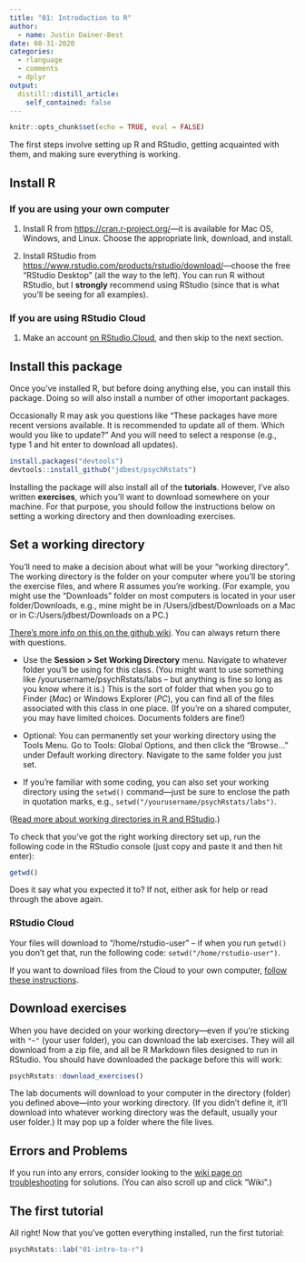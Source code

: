 ```yaml
---
title: "01: Introduction to R"
author:
  - name: Justin Dainer-Best
date: 08-31-2020
categories:
  - rlanguage
  - comments
  - dplyr
output:
  distill::distill_article:
    self_contained: false
---
```


```r
knitr::opts_chunk$set(echo = TRUE, eval = FALSE)
```

The first steps involve setting up R and RStudio, getting acquainted with them, and making sure everything is working. 

## Install R

### If you are using your own computer

1. Install R from <https://cran.r-project.org/>---it is available for Mac OS, Windows, and Linux. Choose the appropriate link, download, and install. 

2. Install RStudio from <https://www.rstudio.com/products/rstudio/download/>---choose the free "RStudio Desktop" (all the way to the left). You can run R without RStudio, but I **strongly** recommend using RStudio (since that is what you'll be seeing for all examples). 

### If you are using RStudio Cloud

1. Make an account [on RStudio.Cloud](https://rstudio.cloud/), and then skip to the next section. 

## Install this package

Once you've installed R, but before doing anything else, you can install this package. Doing so will also install a number of other imoportant packages. 

Occasionally R may ask you questions like "These packages have more recent versions available. It is recommended to update all of them. Which would you like to update?" And you will need to select a response (e.g., type 1 and hit enter to download all updates).

```r
install.packages("devtools")
devtools::install_github("jdbest/psychRstats")
```

Installing the package will also install all of the **tutorials**. However, I've also written **exercises**, which you'll want to download somewhere on your machine. For that purpose, you should follow the instructions below on setting a working directory and then downloading exercises. 

## Set a working directory

You'll need to make a decision about what will be your "working directory". The working directory is the folder on your computer where you'll be storing the exercise files, and where R assumes you're working. (For example, you might use the "Downloads" folder on most computers is located in your user folder/Downloads, e.g., mine might be in /Users/jdbest/Downloads on a Mac or in C:/Users/jdbest/Downloads on a PC.) 

[There's more info on this on the github wiki](https://github.com/jdbest/psychRstats/wiki/setting-a-working-directory). You can always return there with questions. 

* Use the **Session > Set Working Directory** menu. Navigate to whatever folder you'll be using for this class. (You might want to use something like /yourusername/psychRstats/labs -- but anything is fine so long as you know where it is.) This is the sort of folder that when you go to Finder (*Mac*) or Windows Explorer (*PC*), you can find all of the files associated with this class in one place. (If you're on a shared computer, you may have limited choices. Documents folders are fine!)

* Optional: You can permanently set your working directory using the Tools Menu. Go to Tools: Global Options, and then click the "Browse..." under Default working directory. Navigate to the same folder you just set.

* If you're familiar with some coding, you can also set your working directory using the `setwd()` command---just be sure to enclose the path in quotation marks, e.g., `setwd("/yourusername/psychRstats/labs")`. 

([Read more about working directories in R and RStudio](https://support.rstudio.com/hc/en-us/articles/200711843-Working-Directories-and-Workspaces).)

To check that you've got the right working directory set up, run the following code in the RStudio console (just copy and paste it and then hit enter):

```r
getwd()
```

Does it say what you expected it to? If not, either ask for help or read through the above again.

### RStudio Cloud

Your files will download to "/home/rstudio-user" -- if when you run `getwd()` you don't get that, run the following code: `setwd("/home/rstudio-user")`. 

If you want to download files from the Cloud to your own computer, [follow these instructions](https://support.rstudio.com/hc/en-us/articles/200713893-Uploading-and-Downloading-Files). 

## Download exercises

When you have decided on your working directory---even if you're sticking with `"~"` (your user folder), you can download the lab exercises. They will all download from a zip file, and all be R Markdown files designed to run in RStudio. You should have downloaded the package before this will work:

```r
psychRstats::download_exercises()
```

The lab documents will download to your computer in the directory (folder) you defined above---into your working directory. (If you didn't define it, it'll download into whatever working directory was the default, usually your user folder.) It may pop up a folder where the file lives.

## Errors and Problems

If you run into any errors, consider looking to the [wiki page on troubleshooting](https://github.com/jdbest/psychRstats/wiki/Installation-Errors-and-Problems) for solutions. (You can also scroll up and click "Wiki".)

## The first tutorial

All right! Now that you've gotten everything installed, run the first tutorial:

```r
psychRstats::lab("01-intro-to-r")
```
